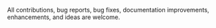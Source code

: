  All contributions, bug reports, bug fixes, documentation improvements, enhancements, and ideas are welcome.  


